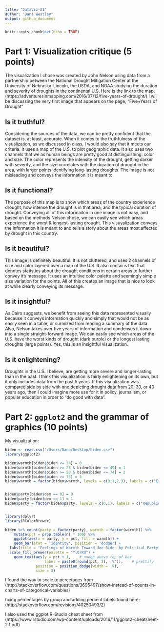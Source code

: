 ```yaml
---
title: "DataViz-A1"
author: "Dana Westley"
output: github_document
---
```


```r
knitr::opts_chunk$set(echo = TRUE)
```

# Part 1: Visualization critique (5 points)

  The visualization I chose was created by John Nelson using data from a partnership between the National Drought Mitigation Center at the University of Nebraska-Lincoln, the USDA, and NOAA studying the duration and severity of droughts in the continental U.S. Here is the link to the map. (https://adventuresinmapping.com/2016/07/12/five-years-of-drought/) I will be discussing the very first image that appears on the page, "Five+Years of Drought"
	  
## Is it truthful?
  Considering the sources of the data, we can be pretty confident that the dataset is, at least, accurate. When it comes to the truthfulness of the visualization, as we discussed in class, I would also say that it meets our criteria. It uses a map of the U.S. to plot geographic data. It also uses two channels that we as human beings are pretty good at distinguishing: color and size. The color represents the intensity of the drought, getting darker with severity, and the size correlates with the duration of drought in the area, with larger points identifying long-lasting droughts. The image is not misleading and conveys the information it is meant to.
	  
## Is it functional?
  The purpose of this map is to show which areas of the country experience drought, how intense the drought is in that area, and the typical duration of drought. Conveying all of this informaiton in one image is not easy, and based on the methods Nelson chose, we can easily see which areas experience the worst & longest-lasting drought. This visuyalization conveys the information it is meant to and tells a story about the areas most affected by drought in this country.
  
## Is it beautiful?
  This image is definitely beautiful. It is not cluttered, and uses 2 channels of size and color layered over a map of the U.S. It also contains text that denotes statistics about the drought conditions in certain areas to further convey it's message. It uses an intuitive color palette and seemingly simple size variation for the points. All of this creates an image that is nice to look at while clearly conveying its message.
  
## Is it insightful?
  As Cairo suggests, we benefit from seeing this data represented visually because it conveys information quickly and simply that would not be as easily seen in a table, or surmized from reading a summary of the data. Also, Nelson takes over five years of information and condenses it down into a single straight-forward image. We can easily see which areas of the U.S. have the worst kinds of drought (dark purple) or the longest lasting droughts (large points). Yes, this is an insightful visualization.

## Is it enlightening?
  Droughts in the U.S. I believe, are getting more severe and longer-lasting than in the past. I think this visualization is fairly enlightening on its own, but it only includes data from the past 5 years. If this visualization was compared side by side with one depicting drought data from 20, 30, or 40 years ago, then I could imagine more use for it in policy, journalism, or popular education in order to "do good with data". 


# Part 2: `ggplot2` and the grammar of graphics (10 points)


My visualization:
``` r
biden <- read.csv("/Users/Dana/Desktop/biden.csv")
library(ggplot2)

biden$warmth[biden$biden <= 24] = 0
biden$warmth[biden$biden >= 25 & biden$biden <= 49] = 1
biden$warmth[biden$biden >= 50 & biden$biden <= 74] = 2
biden$warmth[biden$biden >= 75] = 3
biden$warmth = factor(biden$warmth, levels = c(0,1,2,3), labels = c("Extremely Cold","Slightly Cold", "Slightly Warm", "Extremely Warm"))


biden$party[biden$dem == 0] = 0
biden$party[biden$dem == 1] = 1
biden$party = factor(biden$party, levels = c(0,1), labels = c("Republican","Democrat"))


library(dplyr)
library(RColorBrewer)

biden %>% count(party = factor(party), warmth = factor(warmth)) %>% 
    mutate(pct = prop.table(n) * 100) %>% 
    ggplot(aes(x = party, y = pct, fill = warmth)) + 
    geom_bar(stat = 'identity', position = 'dodge') + 
  labs(title = "Feelings of Warmth Toward Joe Biden by Political Party", y = "Percent", x = "Political Party") +
  scale_fill_brewer(palette = "YlOrRd") + 
    geom_text(aes(y = pct + 1,    # nudge above top of bar
                  label = paste0(round(pct, 2), '%')),    # prettify
              position = position_dodge(width = .9), 
              size = 3)
```




I found the way to scale to percetages from (http://stackoverflow.com/questions/3695497/show-instead-of-counts-in-charts-of-categorical-variables)

fixing percentages by group and adding percent labels found here: (http://stackoverflow.com/revisions/40250493/2)

I also used the ggplot R-Studio cheat sheet from (https://www.rstudio.com/wp-content/uploads/2016/11/ggplot2-cheatsheet-2.1.pdf)






